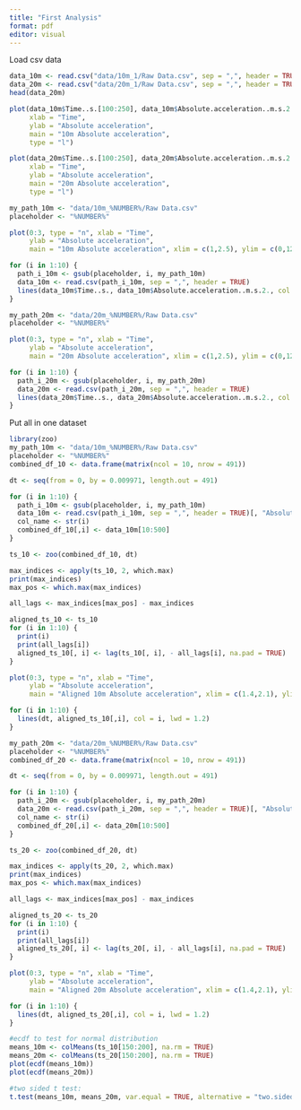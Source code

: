 ```yaml
---
title: "First Analysis"
format: pdf
editor: visual
---
```


Load csv data

```r
data_10m <- read.csv("data/10m_1/Raw Data.csv", sep = ",", header = TRUE)
data_20m <- read.csv("data/20m_1/Raw Data.csv", sep = ",", header = TRUE)
head(data_20m)
```

```r
plot(data_10m$Time..s.[100:250], data_10m$Absolute.acceleration..m.s.2.[100:250], 
     xlab = "Time", 
     ylab = "Absolute acceleration", 
     main = "10m Absolute acceleration",
     type = "l")
```

```r

plot(data_20m$Time..s.[100:250], data_20m$Absolute.acceleration..m.s.2.[100:250], 
     xlab = "Time", 
     ylab = "Absolute acceleration", 
     main = "20m Absolute acceleration",
     type = "l")
```

```r
my_path_10m <- "data/10m_%NUMBER%/Raw Data.csv"
placeholder <- "%NUMBER%"

plot(0:3, type = "n", xlab = "Time", 
     ylab = "Absolute acceleration", 
     main = "10m Absolute acceleration", xlim = c(1,2.5), ylim = c(0,120))

for (i in 1:10) {
  path_i_10m <- gsub(placeholder, i, my_path_10m)
  data_10m <- read.csv(path_i_10m, sep = ",", header = TRUE)
  lines(data_10m$Time..s., data_10m$Absolute.acceleration..m.s.2., col = i, lwd = 1.2)
}
```

```r
my_path_20m <- "data/20m_%NUMBER%/Raw Data.csv"
placeholder <- "%NUMBER%"

plot(0:3, type = "n", xlab = "Time", 
     ylab = "Absolute acceleration", 
     main = "20m Absolute acceleration", xlim = c(1,2.5), ylim = c(0,120))

for (i in 1:10) {
  path_i_20m <- gsub(placeholder, i, my_path_20m)
  data_20m <- read.csv(path_i_20m, sep = ",", header = TRUE)
  lines(data_20m$Time..s., data_20m$Absolute.acceleration..m.s.2., col = i, lwd = 1.2)
}
```

Put all in one dataset

```r
library(zoo)
my_path_10m <- "data/10m_%NUMBER%/Raw Data.csv"
placeholder <- "%NUMBER%"
combined_df_10 <- data.frame(matrix(ncol = 10, nrow = 491))

dt <- seq(from = 0, by = 0.009971, length.out = 491)

for (i in 1:10) {
  path_i_10m <- gsub(placeholder, i, my_path_10m)
  data_10m <- read.csv(path_i_10m, sep = ",", header = TRUE)[, "Absolute.acceleration..m.s.2."]
  col_name <- str(i)
  combined_df_10[,i] <- data_10m[10:500]
}
```

```r
ts_10 <- zoo(combined_df_10, dt)

max_indices <- apply(ts_10, 2, which.max)
print(max_indices)
max_pos <- which.max(max_indices)

all_lags <- max_indices[max_pos] - max_indices

aligned_ts_10 <- ts_10
for (i in 1:10) {
  print(i)
  print(all_lags[i])
  aligned_ts_10[, i] <- lag(ts_10[, i], - all_lags[i], na.pad = TRUE)
}

plot(0:3, type = "n", xlab = "Time", 
     ylab = "Absolute acceleration", 
     main = "Aligned 10m Absolute acceleration", xlim = c(1.4,2.1), ylim = c(0,120))

for (i in 1:10) {
  lines(dt, aligned_ts_10[,i], col = i, lwd = 1.2)
}
```

```r
my_path_20m <- "data/20m_%NUMBER%/Raw Data.csv"
placeholder <- "%NUMBER%"
combined_df_20 <- data.frame(matrix(ncol = 10, nrow = 491))

dt <- seq(from = 0, by = 0.009971, length.out = 491)

for (i in 1:10) {
  path_i_20m <- gsub(placeholder, i, my_path_20m)
  data_20m <- read.csv(path_i_20m, sep = ",", header = TRUE)[, "Absolute.acceleration..m.s.2."]
  col_name <- str(i)
  combined_df_20[,i] <- data_20m[10:500]
}
```

```r
ts_20 <- zoo(combined_df_20, dt)

max_indices <- apply(ts_20, 2, which.max)
print(max_indices)
max_pos <- which.max(max_indices)

all_lags <- max_indices[max_pos] - max_indices

aligned_ts_20 <- ts_20
for (i in 1:10) {
  print(i)
  print(all_lags[i])
  aligned_ts_20[, i] <- lag(ts_20[, i], - all_lags[i], na.pad = TRUE)
}

plot(0:3, type = "n", xlab = "Time", 
     ylab = "Absolute acceleration", 
     main = "Aligned 20m Absolute acceleration", xlim = c(1.4,2.1), ylim = c(0,120))

for (i in 1:10) {
  lines(dt, aligned_ts_20[,i], col = i, lwd = 1.2)
}
```

```r
#ecdf to test for normal distribution
means_10m <- colMeans(ts_10[150:200], na.rm = TRUE)
means_20m <- colMeans(ts_20[150:200], na.rm = TRUE)
plot(ecdf(means_10m)) 
plot(ecdf(means_20m)) 

```

```r
#two sided t test:
t.test(means_10m, means_20m, var.equal = TRUE, alternative = "two.sided")

```
